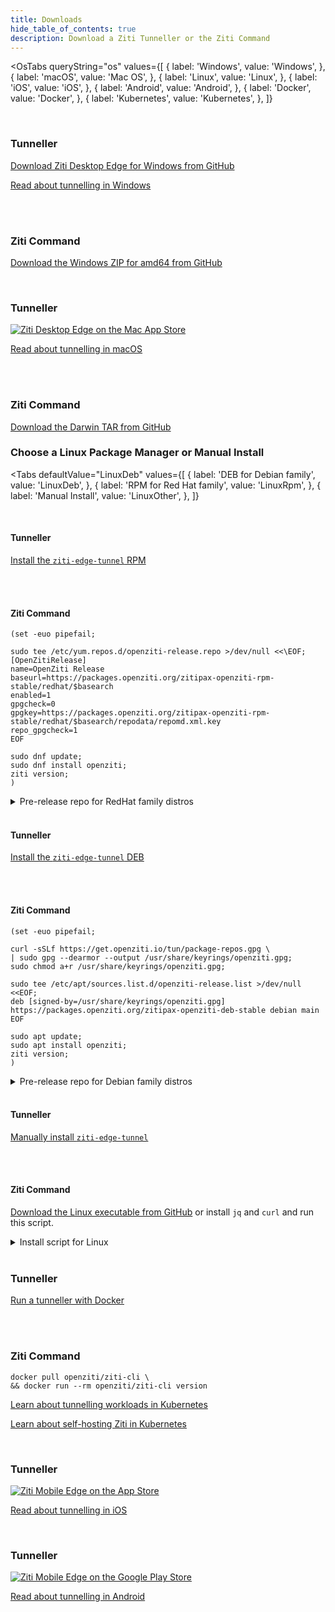 ```yaml
---
title: Downloads
hide_table_of_contents: true
description: Download a Ziti Tunneller or the Ziti Command
---
```



<!-- the 'value' must match the osName detected by the OsTabs component -->

<OsTabs
  queryString="os"
  values={[
    { label: 'Windows', value: 'Windows', },
    { label: 'macOS', value: 'Mac OS', },
    { label: 'Linux', value: 'Linux', },
    { label: 'iOS', value: 'iOS', },
    { label: 'Android', value: 'Android', },
    { label: 'Docker', value: 'Docker', },
    { label: 'Kubernetes', value: 'Kubernetes', },
  ]}
>

<TabItem value="Windows">

<br/>

### Tunneller

[Download Ziti Desktop Edge for Windows from GitHub](https://github.com/openziti/desktop-edge-win/releases/latest)

[Read about tunnelling in Windows](/reference/tunnelers/02-windows.md)

<br/><br/>

### Ziti Command
    
[Download the Windows ZIP for amd64 from GitHub](https://github.com/openziti/ziti/releases/latest)

</TabItem>

<TabItem value="Mac OS">

<br/>

### Tunneller

[![Ziti Desktop Edge on the Mac App Store](/img/Mac_App_Store_Badge.svg)](https://apps.apple.com/app/id1460484572)

[Read about tunnelling in macOS](/reference/tunnelers/04-macos.md)


<br/><br/>

### Ziti Command

[Download the Darwin TAR from GitHub](https://github.com/openziti/ziti/releases/latest)

</TabItem>

<!-- begin super-tab Linux -->
<TabItem value="Linux"> 

### Choose a Linux Package Manager or Manual Install

<!-- begin Linux sub-tabs -->
<Tabs
    defaultValue="LinuxDeb"
    values={[
        { label: 'DEB for Debian family', value: 'LinuxDeb', },
        { label: 'RPM for Red Hat family', value: 'LinuxRpm', },
        { label: 'Manual Install', value: 'LinuxOther', },
    ]}
>

<!-- begin sub-tab rpm -->
<TabItem value="LinuxRpm">

<br/>

#### Tunneller

[Install the `ziti-edge-tunnel` RPM](/reference/tunnelers/linux/index.md#installing-the-rpm)

<br/><br/>

#### Ziti Command

```text
(set -euo pipefail;

sudo tee /etc/yum.repos.d/openziti-release.repo >/dev/null <<\EOF;
[OpenZitiRelease]
name=OpenZiti Release
baseurl=https://packages.openziti.org/zitipax-openziti-rpm-stable/redhat/$basearch
enabled=1
gpgcheck=0
gpgkey=https://packages.openziti.org/zitipax-openziti-rpm-stable/redhat/$basearch/repodata/repomd.xml.key
repo_gpgcheck=1
EOF

sudo dnf update;
sudo dnf install openziti;
ziti version;
)
```

<Details>
<summary>Pre-release repo for RedHat family distros</summary>

```text
(set -euo pipefail;

sudo tee /etc/yum.repos.d/openziti-testing.repo >/dev/null <<\EOF;
[OpenZitiTesting]
name=OpenZiti Testing
baseurl=https://packages.openziti.org/zitipax-openziti-rpm-test/redhat/$basearch
enabled=1
gpgcheck=0
gpgkey=https://packages.openziti.org/zitipax-openziti-rpm-test/redhat/$basearch/repodata/repomd.xml.key
repo_gpgcheck=1
EOF

sudo dnf update;
sudo dnf install openziti;
ziti version;
)
```

</Details>

<!-- end sub-tab rpm -->
</TabItem>

<!-- begin sub-tab deb -->
<TabItem value="LinuxDeb">

<br/>

#### Tunneller

[Install the `ziti-edge-tunnel` DEB](/reference/tunnelers/linux/index.md#installing-the-deb)

<br/><br/>

#### Ziti Command

```text
(set -euo pipefail;

curl -sSLf https://get.openziti.io/tun/package-repos.gpg \
| sudo gpg --dearmor --output /usr/share/keyrings/openziti.gpg;
sudo chmod a+r /usr/share/keyrings/openziti.gpg;

sudo tee /etc/apt/sources.list.d/openziti-release.list >/dev/null <<EOF;
deb [signed-by=/usr/share/keyrings/openziti.gpg] https://packages.openziti.org/zitipax-openziti-deb-stable debian main
EOF

sudo apt update;
sudo apt install openziti;
ziti version;
)
```

<Details>
<summary>Pre-release repo for Debian family distros</summary>

```text
(set -euo pipefail;

curl -sSLf https://get.openziti.io/tun/package-repos.gpg \
| sudo gpg --dearmor --output /usr/share/keyrings/openziti.gpg;
sudo chmod a+r /usr/share/keyrings/openziti.gpg;

sudo tee /etc/apt/sources.list.d/openziti-testing.list >/dev/null <<EOF;
deb [signed-by=/usr/share/keyrings/openziti.gpg] https://packages.openziti.org/zitipax-openziti-deb-test debian main
EOF

sudo apt update;
sudo apt install openziti;
ziti version;
)
```

</Details>

<!-- end sub-tab deb -->

</TabItem>

<TabItem value="LinuxOther">

<br/>

#### Tunneller

[Manually install `ziti-edge-tunnel`](/reference/tunnelers/linux/index.md#manual-installation)

<br/><br/>

#### Ziti Command

[Download the Linux executable from GitHub](https://github.com/openziti/ziti/releases/latest) or install `jq` and `curl` and run this script.

<Details>
<summary>Install script for Linux</summary>

```text
(set -euo pipefail;

cd $(mktemp -d);

ZITI_VERSION=$(
  curl -sSf https://api.github.com/repos/openziti/ziti/releases/latest \
  | jq -r '.tag_name'
);

case $(uname -m) in
  x86_64)          GOXARCH=amd64 ;;
  aarch64|arm64)   GOXARCH=arm64 ;;
  armv7|armhf|arm) GOXARCH=arm   ;;
  *)               echo "ERROR: unknown arch '$(uname -m)'" >&2
                   exit 1        ;;
esac;

curl -sSfL \
  "https://github.com/openziti/ziti/releases/download/${ZITI_VERSION}/ziti-linux-${GOXARCH}-${ZITI_VERSION#v}.tar.gz" \
  | tar -xz -f -;

sudo install -o root -g root ./ziti /usr/local/bin/;
ziti version;
)
```

</Details>

<!-- end LinuxOther sub-tab -->
</TabItem>

<!-- end Linux sub-tabs -->

</Tabs>

<!-- end super-tab Linux -->
</TabItem>

<TabItem value="Docker">

<br/>

### Tunneller

[Run a tunneller with Docker](/reference/tunnelers/linux/container/readme.mdx)

<br/><br/>

### Ziti Command

```text
docker pull openziti/ziti-cli \
&& docker run --rm openziti/ziti-cli version 
```

</TabItem>

<TabItem value="Kubernetes">

[Learn about tunnelling workloads in Kubernetes](/guides/kubernetes/workload-tunneling/index.md)

[Learn about self-hosting Ziti in Kubernetes](/docs/category/hosting-openziti)

</TabItem>

<TabItem value="iOS">

<br/>

### Tunneller

[![Ziti Mobile Edge on the App Store](/img/App_Store_Badge.svg)](https://apps.apple.com/app/id1460484353)

[Read about tunnelling in iOS](/reference/tunnelers/05-_iOS.md)

</TabItem>

<TabItem value="Android">

<br/>

### Tunneller

[![Ziti Mobile Edge on the Google Play Store](/img/google-play-badge.svg)](https://play.google.com/store/apps/details?id=org.openziti.mobile)

[Read about tunnelling in Android](/reference/tunnelers/03-android.md)

</TabItem>

</OsTabs>
